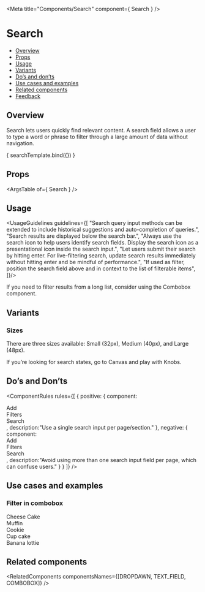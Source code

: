 
<Meta
  title="Components/Search"
  component={ Search }
/>

<!--- Component template -->


<!--- Component documentation -->

# Search
- [Overview](#overview)
- [Props](#props)
- [Usage](#usage)
- [Variants](#variants)
- [Do’s and don’ts](#dos-and-donts)
- [Use cases and examples](#use-cases-and-examples)
- [Related components](#related-components)
- [Feedback](#feedback)

## Overview
Search lets users quickly find relevant content. A search field allows a user to type a word or phrase to filter through a large amount of data without navigation.

<Canvas>
  <Story name="Overview"
         args={ {placeholder: "Placeholder text here", wrapperClassName: "monday-storybook-search_size"} }>
    { searchTemplate.bind({}) }
  </Story>
</Canvas>

## Props
<ArgsTable of={ Search } />

## Usage
<UsageGuidelines guidelines={[
  "Search query input methods can be extended to include historical suggestions and auto-completion of queries.",
  "Search results are displayed below the search bar.",
  "Always use the search icon to help users identify search fields. Display the search icon as a presentational icon inside the search input.",
  "Let users submit their search by hitting enter. For live-filtering search, update search results immediately without hitting enter and be mindful of performance.",
  "If used as filter, position the search field above and in context to the list of filterable items",
]}/>

<Tip title="Not what you were looking for?">If you need to filter results from a long list, consider using the <Link href="/?path=/docs/components-combobox--overview" size={Link.sizes.SMALL} withoutSpacing>Combobox</Link> component.</Tip>

## Variants
### Sizes
There are three sizes available: Small (32px), Medium (40px), and Large (48px).
<Canvas>
  <Story name="Sizes">
    <div className="monday-storybook-search_box">
      <Search placeholder="Small" size={Search.sizes.SMALL} />
      <Search placeholder="Medium" />
      <Search placeholder="Large" size={Search.sizes.LARGE} />
     </div>
  </Story>
</Canvas>

<Tip title="Missing something?">If you’re looking for search states, go to <Link href="/?path=/docs/components-canvas--overview" size={Link.sizes.SMALL} withoutSpacing>Canvas</Link> and play with Knobs.</Tip>

## Do’s and Don’ts
<ComponentRules
  rules={[
    {
      positive: {
        component:
        <DialogContentContainer className="monday-storybook-search_wrapper">
          <Dropdown placeholder="Select" />
          <div className="monday-storybook-search_column-wrapper">
            <div className="monday-storybook-search_inline-wrapper"><Icon icon={Add} /> Add</div>
            <div className="monday-storybook-search_inline-wrapper"><Icon icon={Filter} /> Filters</div>
            <div className="monday-storybook-search_inline-wrapper"><Icon icon={SearchIcon} /> Search</div>
          </div>
        </DialogContentContainer>,
        description:"Use a single search input per page/section."
      },
      negative: {
        component:
        <DialogContentContainer className="monday-storybook-search_wrapper">
          <Search placeholder="Search" />
          <div className="monday-storybook-search_column-wrapper">
            <div className="monday-storybook-search_inline-wrapper"><Icon icon={Add} /> Add</div>
            <div className="monday-storybook-search_inline-wrapper"><Icon icon={Filter} /> Filters</div>
            <div className="monday-storybook-search_inline-wrapper"><Icon icon={SearchIcon} /> Search</div>
          </div>
        </DialogContentContainer>,
        description:"Avoid using more than one search input field per page, which can confuse users."
      }
    }
  ]}
/>


## Use cases and examples
### Filter in combobox
<Canvas>
  <Story name="Filter in combobox">
    <DialogContentContainer className="monday-storybook-search_wrapper">
      <Search placeholder="Placeholder text here" />
      <div className="monday-storybook-search_item-box">
        <div>Cheese Cake</div>
        <div>Muffin</div>
        <div>Cookie</div>
        <div>Cup cake</div>
        <div>Banana lottie</div>
      </div>
    </DialogContentContainer>
  </Story>
</Canvas>

## Related components
<RelatedComponents componentsNames={[DROPDAWN, TEXT_FIELD, COMBOBOX]} /> 